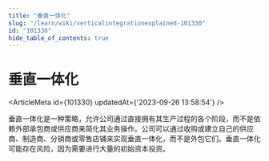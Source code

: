 ```yaml
---
title: "垂直一体化"
slug: "/learn/wiki/verticalintegrationexplained-101330"
id: "101330"
hide_table_of_contents: true
---
```



# 垂直一体化

<ArticleMeta id={101330} updatedAt={'2023-09-26 13:58:54'} />
<div className='border-solid border-b border-t-0 my-4 border-[var(--ifm-color-gray-300)]' />

垂直一体化是一种策略，允许公司通过直接拥有其生产过程的各个阶段，而不是依赖外部承包商或供应商来简化其业务操作。公司可以通过收购或建立自己的供应商、制造商、分销商或零售店铺来实现垂直一体化，而不是外包它们。垂直一体化可能存在风险，因为需要进行大量的初始资本投资。
